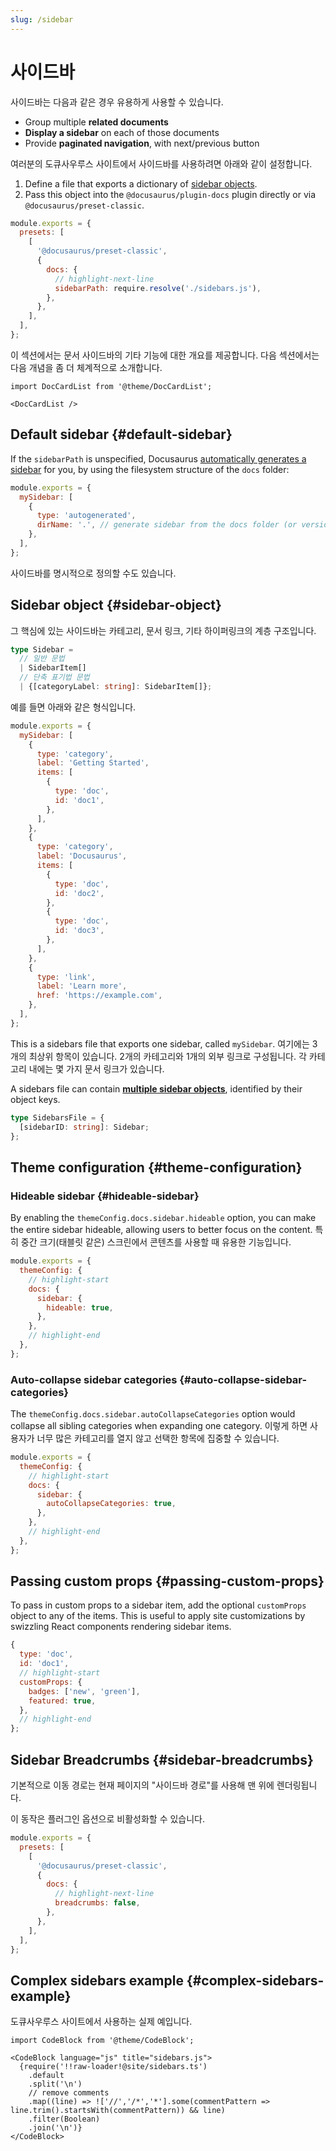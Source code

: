 ```yaml
---
slug: /sidebar
---
```


# 사이드바

사이드바는 다음과 같은 경우 유용하게 사용할 수 있습니다.

- Group multiple **related documents**
- **Display a sidebar** on each of those documents
- Provide **paginated navigation**, with next/previous button

여러분의 도큐사우루스 사이트에서 사이드바를 사용하려면 아래와 같이 설정합니다.

1. Define a file that exports a dictionary of [sidebar objects](#sidebar-object).
2. Pass this object into the `@docusaurus/plugin-docs` plugin directly or via `@docusaurus/preset-classic`.

```js title="docusaurus.config.js"
module.exports = {
  presets: [
    [
      '@docusaurus/preset-classic',
      {
        docs: {
          // highlight-next-line
          sidebarPath: require.resolve('./sidebars.js'),
        },
      },
    ],
  ],
};
```

이 섹션에서는 문서 사이드바의 기타 기능에 대한 개요를 제공합니다. 다음 섹션에서는 다음 개념을 좀 더 체계적으로 소개합니다.

```mdx-code-block
import DocCardList from '@theme/DocCardList';

<DocCardList />
```

## Default sidebar {#default-sidebar}

If the `sidebarPath` is unspecified, Docusaurus [automatically generates a sidebar](autogenerated.mdx) for you, by using the filesystem structure of the `docs` folder:

```js title="sidebars.js"
module.exports = {
  mySidebar: [
    {
      type: 'autogenerated',
      dirName: '.', // generate sidebar from the docs folder (or versioned_docs/<version>)
    },
  ],
};
```

사이드바를 명시적으로 정의할 수도 있습니다.

## Sidebar object {#sidebar-object}

그 핵심에 있는 사이드바는 카테고리, 문서 링크, 기타 하이퍼링크의 계층 구조입니다.

```ts
type Sidebar =
  // 일반 문법
  | SidebarItem[]
  // 단축 표기법 문법
  | {[categoryLabel: string]: SidebarItem[]};
```

예를 들면 아래와 같은 형식입니다.

```js title="sidebars.js"
module.exports = {
  mySidebar: [
    {
      type: 'category',
      label: 'Getting Started',
      items: [
        {
          type: 'doc',
          id: 'doc1',
        },
      ],
    },
    {
      type: 'category',
      label: 'Docusaurus',
      items: [
        {
          type: 'doc',
          id: 'doc2',
        },
        {
          type: 'doc',
          id: 'doc3',
        },
      ],
    },
    {
      type: 'link',
      label: 'Learn more',
      href: 'https://example.com',
    },
  ],
};
```

This is a sidebars file that exports one sidebar, called `mySidebar`. 여기에는 3개의 최상위 항목이 있습니다. 2개의 카테고리와 1개의 외부 링크로 구성됩니다. 각 카테고리 내에는 몇 가지 문서 링크가 있습니다.

A sidebars file can contain [**multiple sidebar objects**](multiple-sidebars.mdx), identified by their object keys.

```ts
type SidebarsFile = {
  [sidebarID: string]: Sidebar;
};
```

## Theme configuration {#theme-configuration}

### Hideable sidebar {#hideable-sidebar}

By enabling the `themeConfig.docs.sidebar.hideable` option, you can make the entire sidebar hideable, allowing users to better focus on the content. 특히 중간 크기(태블릿 같은) 스크린에서 콘텐츠를 사용할 때 유용한 기능입니다.

```js title="docusaurus.config.js"
module.exports = {
  themeConfig: {
    // highlight-start
    docs: {
      sidebar: {
        hideable: true,
      },
    },
    // highlight-end
  },
};
```

### Auto-collapse sidebar categories {#auto-collapse-sidebar-categories}

The `themeConfig.docs.sidebar.autoCollapseCategories` option would collapse all sibling categories when expanding one category. 이렇게 하면 사용자가 너무 많은 카테고리를 열지 않고 선택한 항목에 집중할 수 있습니다.

```js title="docusaurus.config.js"
module.exports = {
  themeConfig: {
    // highlight-start
    docs: {
      sidebar: {
        autoCollapseCategories: true,
      },
    },
    // highlight-end
  },
};
```

## Passing custom props {#passing-custom-props}

To pass in custom props to a sidebar item, add the optional `customProps` object to any of the items. This is useful to apply site customizations by swizzling React components rendering sidebar items.

```js
{
  type: 'doc',
  id: 'doc1',
  // highlight-start
  customProps: {
    badges: ['new', 'green'],
    featured: true,
  },
  // highlight-end
};
```

## Sidebar Breadcrumbs {#sidebar-breadcrumbs}

기본적으로 이동 경로는 현재 페이지의 "사이드바 경로"를 사용해 맨 위에 렌더링됩니다.

이 동작은 플러그인 옵션으로 비활성화할 수 있습니다.

```js title="docusaurus.config.js"
module.exports = {
  presets: [
    [
      '@docusaurus/preset-classic',
      {
        docs: {
          // highlight-next-line
          breadcrumbs: false,
        },
      },
    ],
  ],
};
```

## Complex sidebars example {#complex-sidebars-example}

도큐사우루스 사이트에서 사용하는 실제 예입니다.

```mdx-code-block
import CodeBlock from '@theme/CodeBlock';

<CodeBlock language="js" title="sidebars.js">
  {require('!!raw-loader!@site/sidebars.ts')
    .default
    .split('\n')
    // remove comments
    .map((line) => !['//','/*','*'].some(commentPattern => line.trim().startsWith(commentPattern)) && line)
    .filter(Boolean)
    .join('\n')}
</CodeBlock>
```
